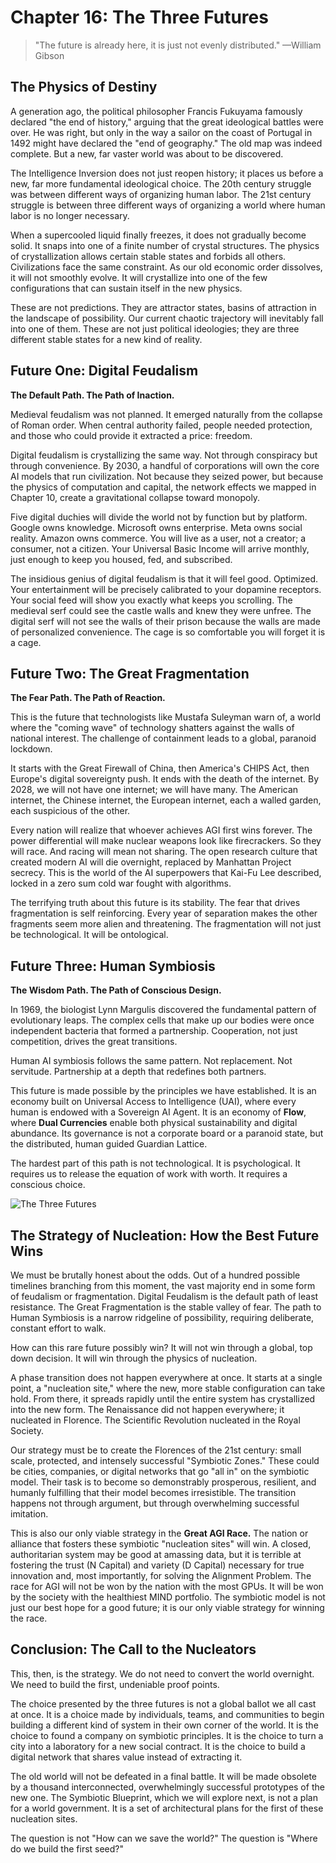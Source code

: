 # Chapter 16: The Three Futures

> "The future is already here, it is just not evenly distributed."
> —William Gibson

## The Physics of Destiny

A generation ago, the political philosopher Francis Fukuyama famously declared "the end of history," arguing that the great ideological battles were over. He was right, but only in the way a sailor on the coast of Portugal in 1492 might have declared the "end of geography." The old map was indeed complete. But a new, far vaster world was about to be discovered.

The Intelligence Inversion does not just reopen history; it places us before a new, far more fundamental ideological choice. The 20th century struggle was between different ways of organizing human labor. The 21st century struggle is between three different ways of organizing a world where human labor is no longer necessary.

When a supercooled liquid finally freezes, it does not gradually become solid. It snaps into one of a finite number of crystal structures. The physics of crystallization allows certain stable states and forbids all others. Civilizations face the same constraint. As our old economic order dissolves, it will not smoothly evolve. It will crystallize into one of the few configurations that can sustain itself in the new physics.

These are not predictions. They are attractor states, basins of attraction in the landscape of possibility. Our current chaotic trajectory will inevitably fall into one of them. These are not just political ideologies; they are three different stable states for a new kind of reality.

## Future One: Digital Feudalism

**The Default Path. The Path of Inaction.**

Medieval feudalism was not planned. It emerged naturally from the collapse of Roman order. When central authority failed, people needed protection, and those who could provide it extracted a price: freedom.

Digital feudalism is crystallizing the same way. Not through conspiracy but through convenience. By 2030, a handful of corporations will own the core AI models that run civilization. Not because they seized power, but because the physics of computation and capital, the network effects we mapped in Chapter 10, create a gravitational collapse toward monopoly.

Five digital duchies will divide the world not by function but by platform. Google owns knowledge. Microsoft owns enterprise. Meta owns social reality. Amazon owns commerce. You will live as a user, not a creator; a consumer, not a citizen. Your Universal Basic Income will arrive monthly, just enough to keep you housed, fed, and subscribed.

The insidious genius of digital feudalism is that it will feel good. Optimized. Your entertainment will be precisely calibrated to your dopamine receptors. Your social feed will show you exactly what keeps you scrolling. The medieval serf could see the castle walls and knew they were unfree. The digital serf will not see the walls of their prison because the walls are made of personalized convenience. The cage is so comfortable you will forget it is a cage.

## Future Two: The Great Fragmentation

**The Fear Path. The Path of Reaction.**

This is the future that technologists like Mustafa Suleyman warn of, a world where the "coming wave" of technology shatters against the walls of national interest. The challenge of containment leads to a global, paranoid lockdown.

It starts with the Great Firewall of China, then America's CHIPS Act, then Europe's digital sovereignty push. It ends with the death of the internet. By 2028, we will not have one internet; we will have many. The American internet, the Chinese internet, the European internet, each a walled garden, each suspicious of the other.

Every nation will realize that whoever achieves AGI first wins forever. The power differential will make nuclear weapons look like firecrackers. So they will race. And racing will mean not sharing. The open research culture that created modern AI will die overnight, replaced by Manhattan Project secrecy. This is the world of the AI superpowers that Kai-Fu Lee described, locked in a zero sum cold war fought with algorithms.

The terrifying truth about this future is its stability. The fear that drives fragmentation is self reinforcing. Every year of separation makes the other fragments seem more alien and threatening. The fragmentation will not just be technological. It will be ontological.

## Future Three: Human Symbiosis

**The Wisdom Path. The Path of Conscious Design.**

In 1969, the biologist Lynn Margulis discovered the fundamental pattern of evolutionary leaps. The complex cells that make up our bodies were once independent bacteria that formed a partnership. Cooperation, not just competition, drives the great transitions.

Human AI symbiosis follows the same pattern. Not replacement. Not servitude. Partnership at a depth that redefines both partners.

This future is made possible by the principles we have established. It is an economy built on Universal Access to Intelligence (UAI), where every human is endowed with a Sovereign AI Agent. It is an economy of **Flow**, where **Dual Currencies** enable both physical sustainability and digital abundance. Its governance is not a corporate board or a paranoid state, but the distributed, human guided Guardian Lattice.

The hardest part of this path is not technological. It is psychological. It requires us to release the equation of work with worth. It requires a conscious choice.

![The Three Futures](/the-last-economy/chapter-16/the-three-futures-dark.png)

## The Strategy of Nucleation: How the Best Future Wins

We must be brutally honest about the odds. Out of a hundred possible timelines branching from this moment, the vast majority end in some form of feudalism or fragmentation. Digital Feudalism is the default path of least resistance. The Great Fragmentation is the stable valley of fear. The path to Human Symbiosis is a narrow ridgeline of possibility, requiring deliberate, constant effort to walk.

How can this rare future possibly win? It will not win through a global, top down decision. It will win through the physics of nucleation.

A phase transition does not happen everywhere at once. It starts at a single point, a "nucleation site," where the new, more stable configuration can take hold. From there, it spreads rapidly until the entire system has crystallized into the new form. The Renaissance did not happen everywhere; it nucleated in Florence. The Scientific Revolution nucleated in the Royal Society.

Our strategy must be to create the Florences of the 21st century: small scale, protected, and intensely successful "Symbiotic Zones." These could be cities, companies, or digital networks that go "all in" on the symbiotic model. Their task is to become so demonstrably prosperous, resilient, and humanly fulfilling that their model becomes irresistible. The transition happens not through argument, but through overwhelming successful imitation.

This is also our only viable strategy in the **Great AGI Race.** The nation or alliance that fosters these symbiotic "nucleation sites" will win. A closed, authoritarian system may be good at amassing data, but it is terrible at fostering the trust (N Capital) and variety (D Capital) necessary for true innovation and, most importantly, for solving the Alignment Problem. The race for AGI will not be won by the nation with the most GPUs. It will be won by the society with the healthiest MIND portfolio. The symbiotic model is not just our best hope for a good future; it is our only viable strategy for winning the race.

## Conclusion: The Call to the Nucleators

This, then, is the strategy. We do not need to convert the world overnight. We need to build the first, undeniable proof points.

The choice presented by the three futures is not a global ballot we all cast at once. It is a choice made by individuals, teams, and communities to begin building a different kind of system in their own corner of the world. It is the choice to found a company on symbiotic principles. It is the choice to turn a city into a laboratory for a new social contract. It is the choice to build a digital network that shares value instead of extracting it.

The old world will not be defeated in a final battle. It will be made obsolete by a thousand interconnected, overwhelmingly successful prototypes of the new one. The Symbiotic Blueprint, which we will explore next, is not a plan for a world government. It is a set of architectural plans for the first of these nucleation sites.

The question is not "How can we save the world?" The question is "Where do we build the first seed?"
